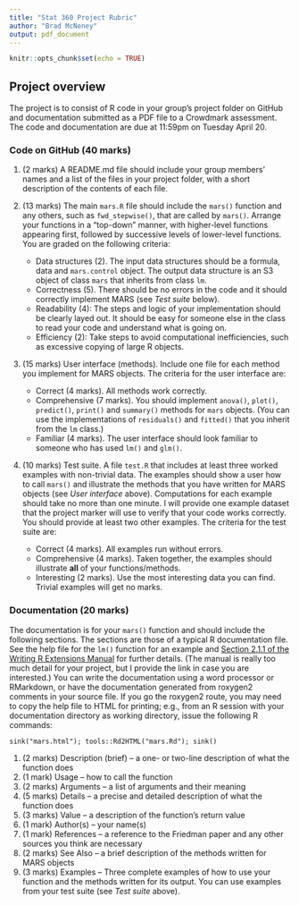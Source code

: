 ```yaml
---
title: "Stat 360 Project Rubric"
author: "Brad McNeney"
output: pdf_document
---
```


```r
knitr::opts_chunk$set(echo = TRUE)
```

## Project overview

The project is to consist of R code in your
group's project folder on GitHub and 
documentation submitted as a PDF file 
to a Crowdmark assessment. The code and documentation
are due at 11:59pm on Tuesday April 20.

### Code on GitHub (40 marks)

1. (2 marks) A README.md file should include your 
group members' names and a list of the files in your 
project folder, with a short description of the
contents of each file.

2. (13 marks) The main `mars.R` file should
include the `mars()` function and any others,
such as `fwd_stepwise()`, that are called by `mars()`.
Arrange your functions in a "top-down" manner,
with higher-level functions appearing first,
followed by successive levels of lower-level functions.
You are graded on the following criteria:
    * Data structures (2). The input data
    structures should be a formula, data and `mars.control`
    object. The output data structure is an S3 object
    of class `mars` that inherits from class `lm`.
    * Correctness (5). There should be no errors in the code and
    it should correctly implement MARS (see *Test suite* below).
    * Readability (4): The steps and logic of your implementation
    should be clearly layed out. It should be easy 
    for someone else in the class to read your code 
    and understand what is going on.
    * Efficiency (2): Take steps to avoid computational
    inefficiencies, such as excessive copying of 
    large R objects.

3. (15 marks) User interface (methods).
Include one file for each method you implement for
MARS objects. 
The criteria for the user interface are:
    * Correct (4 marks). All methods work correctly.
    * Comprehensive (7 marks). You should implement
    `anova()`, `plot()`, `predict()`, `print()` and `summary()` 
    methods for `mars` objects. 
    (You can use the implementations of `residuals()` and
    `fitted()` that you inherit from the `lm` class.)
    * Familiar (4 marks). The user interface should
    look familiar to someone who has used `lm()` and `glm()`.


4. (10 marks) Test suite. A file `test.R` that
includes at least three worked examples with 
non-trivial data. The examples should show a user
how to call `mars()` and illustrate the methods that
you have written for MARS objects (see *User interface* above). Computations
for each example should take no more than one minute.
I will provide one example dataset that the project marker
will use to verify that your code works correctly.
You should provide at least two other examples.
The criteria for the test suite are:
    * Correct (4 marks). All examples run without errors.
    * Comprehensive (4 marks). Taken together, the examples
    should illustrate **all** of your functions/methods.
    * Interesting (2 marks). Use the most interesting
    data you can find. Trivial examples will get no marks.

### Documentation (20 marks)

The documentation is for your `mars()` function and should include the following sections. The sections are those of a typical R documentation file. See the help file for the `lm()` function
for an example and [Section 2.1.1 of the Writing R Extensions Manual](https://cran.r-project.org/doc/manuals/r-release/R-exts.html#Documenting-functions) for further details. (The manual is
really too much detail for your project, but I provide 
the link in case you are interested.)
You can write the documentation using a word processor
or RMarkdown, or have the documentation generated
from roxygen2 comments in your source file. 
If you go the roxygen2 route, you may need to copy the
help file to HTML for printing; e.g., from an R session
with your documentation directory as working directory,
issue the following R commands:

```
sink("mars.html"); tools::Rd2HTML("mars.Rd"); sink()
```

1. (2 marks) Description (brief) -- a one- or two-line description of what the function does 
2. (1 mark) Usage -- how to call the function
3. (2 marks) Arguments -- a list of arguments and their meaning
4. (5 marks) Details -- a precise and detailed description of what the function does
5. (3 marks) Value -- a description of the function's return value
6. (1 mark) Author(s) -- your name(s)
7. (1 mark) References -- a reference to the Friedman paper and any other sources you think are necessary
8. (2 marks) See Also -- a brief description of the methods written for MARS objects
9. (3 marks) Examples -- Three complete examples of how to use your function and the methods written for its output. You can use examples from your test suite (see *Test suite* above).
